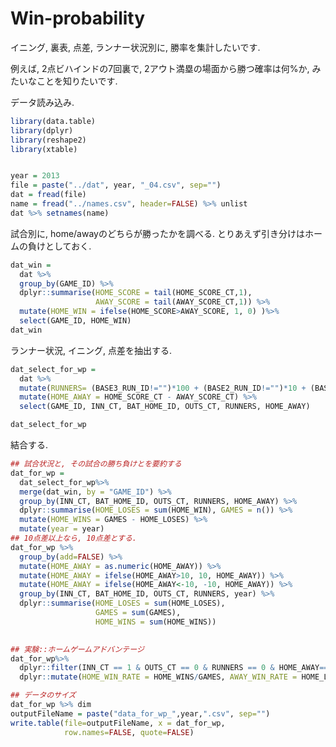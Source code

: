 Win-probability
========================================================
イニング, 裏表, 点差, ランナー状況別に, 勝率を集計したいです. 

例えば, 2点ビハインドの7回裏で, 2アウト満塁の場面から勝つ確率は何%か, みたいなことを知りたいです. 

データ読み込み.
```r
library(data.table)
library(dplyr)
library(reshape2)
library(xtable)


year = 2013
file = paste("../dat", year, "_04.csv", sep="")
dat = fread(file)
name = fread("../names.csv", header=FALSE) %>% unlist
dat %>% setnames(name)
```

試合別に, home/awayのどちらが勝ったかを調べる. 
とりあえず引き分けはホームの負けとしておく.
```r
dat_win = 
  dat %>% 
  group_by(GAME_ID) %>%
  dplyr::summarise(HOME_SCORE = tail(HOME_SCORE_CT,1), 
                   AWAY_SCORE = tail(AWAY_SCORE_CT,1)) %>% 
  mutate(HOME_WIN = ifelse(HOME_SCORE>AWAY_SCORE, 1, 0) )%>% 
  select(GAME_ID, HOME_WIN)
dat_win
```

ランナー状況, イニング, 点差を抽出する.
```r
dat_select_for_wp = 
  dat %>% 
  mutate(RUNNERS= (BASE3_RUN_ID!="")*100 + (BASE2_RUN_ID!="")*10 + (BASE1_RUN_ID!="")*1) %>% 
  mutate(HOME_AWAY = HOME_SCORE_CT - AWAY_SCORE_CT) %>% 
  select(GAME_ID, INN_CT, BAT_HOME_ID, OUTS_CT, RUNNERS, HOME_AWAY)

dat_select_for_wp
```

結合する. 

```r
## 試合状況と, その試合の勝ち負けとを要約する
dat_for_wp =
  dat_select_for_wp%>% 
  merge(dat_win, by = "GAME_ID") %>%
  group_by(INN_CT, BAT_HOME_ID, OUTS_CT, RUNNERS, HOME_AWAY) %>%
  dplyr::summarise(HOME_LOSES = sum(HOME_WIN), GAMES = n()) %>%
  mutate(HOME_WINS = GAMES - HOME_LOSES) %>% 
  mutate(year = year)
## 10点差以上なら, 10点差とする.
dat_for_wp %>% 
  group_by(add=FALSE) %>%
  mutate(HOME_AWAY = as.numeric(HOME_AWAY)) %>% 
  mutate(HOME_AWAY = ifelse(HOME_AWAY>10, 10, HOME_AWAY)) %>%
  mutate(HOME_AWAY = ifelse(HOME_AWAY<-10, -10, HOME_AWAY)) %>%
  group_by(INN_CT, BAT_HOME_ID, OUTS_CT, RUNNERS, year) %>%
  dplyr::summarise(HOME_LOSES = sum(HOME_LOSES), 
                   GAMES = sum(GAMES), 
                   HOME_WINS = sum(HOME_WINS))
  

## 実験::ホームゲームアドバンテージ
dat_for_wp%>% 
  dplyr::filter(INN_CT == 1 & OUTS_CT == 0 & RUNNERS == 0 & HOME_AWAY==0 & BAT_HOME_ID == 0) %>% 
  dplyr::mutate(HOME_WIN_RATE = HOME_WINS/GAMES, AWAY_WIN_RATE = HOME_LOSES/GAMES)

## データのサイズ
dat_for_wp %>% dim
outputFileName = paste("data_for_wp_",year,".csv", sep="")
write.table(file=outputFileName, x = dat_for_wp, 
            row.names=FALSE, quote=FALSE)
```


